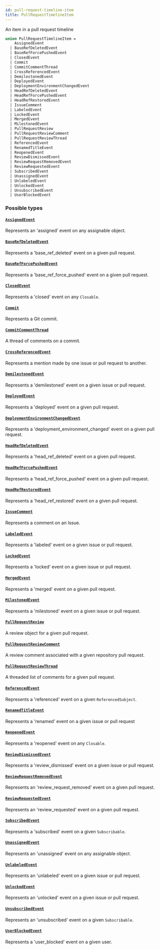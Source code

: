 ```yaml
---
id: pull-request-timeline-item
title: PullRequestTimelineItem
---
```


An item in a pull request timeline

```graphql
union PullRequestTimelineItem =
    AssignedEvent
  | BaseRefDeletedEvent
  | BaseRefForcePushedEvent
  | ClosedEvent
  | Commit
  | CommitCommentThread
  | CrossReferencedEvent
  | DemilestonedEvent
  | DeployedEvent
  | DeploymentEnvironmentChangedEvent
  | HeadRefDeletedEvent
  | HeadRefForcePushedEvent
  | HeadRefRestoredEvent
  | IssueComment
  | LabeledEvent
  | LockedEvent
  | MergedEvent
  | MilestonedEvent
  | PullRequestReview
  | PullRequestReviewComment
  | PullRequestReviewThread
  | ReferencedEvent
  | RenamedTitleEvent
  | ReopenedEvent
  | ReviewDismissedEvent
  | ReviewRequestRemovedEvent
  | ReviewRequestedEvent
  | SubscribedEvent
  | UnassignedEvent
  | UnlabeledEvent
  | UnlockedEvent
  | UnsubscribedEvent
  | UserBlockedEvent
```

### Possible types

#### [`AssignedEvent`](/docs/api/objects/assigned-event)

Represents an 'assigned' event on any assignable object.

#### [`BaseRefDeletedEvent`](/docs/api/objects/base-ref-deleted-event)

Represents a 'base_ref_deleted' event on a given pull request.

#### [`BaseRefForcePushedEvent`](/docs/api/objects/base-ref-force-pushed-event)

Represents a 'base_ref_force_pushed' event on a given pull request.

#### [`ClosedEvent`](/docs/api/objects/closed-event)

Represents a 'closed' event on any `Closable`.

#### [`Commit`](/docs/api/objects/commit)

Represents a Git commit.

#### [`CommitCommentThread`](/docs/api/objects/commit-comment-thread)

A thread of comments on a commit.

#### [`CrossReferencedEvent`](/docs/api/objects/cross-referenced-event)

Represents a mention made by one issue or pull request to another.

#### [`DemilestonedEvent`](/docs/api/objects/demilestoned-event)

Represents a 'demilestoned' event on a given issue or pull request.

#### [`DeployedEvent`](/docs/api/objects/deployed-event)

Represents a 'deployed' event on a given pull request.

#### [`DeploymentEnvironmentChangedEvent`](/docs/api/objects/deployment-environment-changed-event)

Represents a 'deployment_environment_changed' event on a given pull request.

#### [`HeadRefDeletedEvent`](/docs/api/objects/head-ref-deleted-event)

Represents a 'head_ref_deleted' event on a given pull request.

#### [`HeadRefForcePushedEvent`](/docs/api/objects/head-ref-force-pushed-event)

Represents a 'head_ref_force_pushed' event on a given pull request.

#### [`HeadRefRestoredEvent`](/docs/api/objects/head-ref-restored-event)

Represents a 'head_ref_restored' event on a given pull request.

#### [`IssueComment`](/docs/api/objects/issue-comment)

Represents a comment on an Issue.

#### [`LabeledEvent`](/docs/api/objects/labeled-event)

Represents a 'labeled' event on a given issue or pull request.

#### [`LockedEvent`](/docs/api/objects/locked-event)

Represents a 'locked' event on a given issue or pull request.

#### [`MergedEvent`](/docs/api/objects/merged-event)

Represents a 'merged' event on a given pull request.

#### [`MilestonedEvent`](/docs/api/objects/milestoned-event)

Represents a 'milestoned' event on a given issue or pull request.

#### [`PullRequestReview`](/docs/api/objects/pull-request-review)

A review object for a given pull request.

#### [`PullRequestReviewComment`](/docs/api/objects/pull-request-review-comment)

A review comment associated with a given repository pull request.

#### [`PullRequestReviewThread`](/docs/api/objects/pull-request-review-thread)

A threaded list of comments for a given pull request.

#### [`ReferencedEvent`](/docs/api/objects/referenced-event)

Represents a 'referenced' event on a given `ReferencedSubject`.

#### [`RenamedTitleEvent`](/docs/api/objects/renamed-title-event)

Represents a 'renamed' event on a given issue or pull request

#### [`ReopenedEvent`](/docs/api/objects/reopened-event)

Represents a 'reopened' event on any `Closable`.

#### [`ReviewDismissedEvent`](/docs/api/objects/review-dismissed-event)

Represents a 'review_dismissed' event on a given issue or pull request.

#### [`ReviewRequestRemovedEvent`](/docs/api/objects/review-request-removed-event)

Represents an 'review_request_removed' event on a given pull request.

#### [`ReviewRequestedEvent`](/docs/api/objects/review-requested-event)

Represents an 'review_requested' event on a given pull request.

#### [`SubscribedEvent`](/docs/api/objects/subscribed-event)

Represents a 'subscribed' event on a given `Subscribable`.

#### [`UnassignedEvent`](/docs/api/objects/unassigned-event)

Represents an 'unassigned' event on any assignable object.

#### [`UnlabeledEvent`](/docs/api/objects/unlabeled-event)

Represents an 'unlabeled' event on a given issue or pull request.

#### [`UnlockedEvent`](/docs/api/objects/unlocked-event)

Represents an 'unlocked' event on a given issue or pull request.

#### [`UnsubscribedEvent`](/docs/api/objects/unsubscribed-event)

Represents an 'unsubscribed' event on a given `Subscribable`.

#### [`UserBlockedEvent`](/docs/api/objects/user-blocked-event)

Represents a 'user_blocked' event on a given user.
